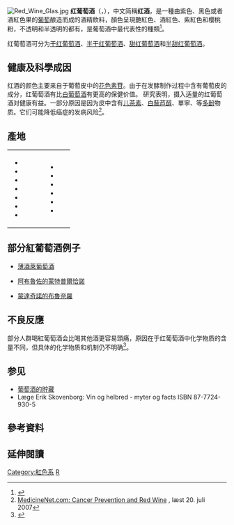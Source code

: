 {{noteTA
|1=zh-cn:勃艮第; zh-hk:勃艮地; zh-tw:孛艮地; zh-sg:孛艮地; zh-my:孛艮地;
|2=zh-cn:弗朗什; zh-hk:法蘭琪; zh-tw:法蘭琪; zh-sg:法兰琪; zh-my:法兰琪;
|3=zh-cn:孔泰; zh-hk:康堤; zh-tw:康堤; zh-sg:康堤; zh-my:康堤;
}}
{{Medical}}
[[File:Red_Wine_Glas.jpg|thumb]]
'''红葡萄酒'''（{{lang-fr|vin rouge}}，{{lang-en|red wine}}），中文简稱'''红酒'''，是一種由紫色、黑色或者酒紅色果的[[葡萄|葡萄]]酿造而成的酒精飲料，顏色呈現艷紅色、酒紅色、紫紅色和櫻桃粉，不透明和半透明的都有，是葡萄酒中最代表性的種類<ref>{{Cite web |url=http://www.opskrifter.dk/Opskrift_1138.Ingrediens_213.100.0.html?g_load_recipie=1 |title=Opslag på Opskrifter.dk om rødvin som ingrediens |access-date=2011-12-23 |archive-url=https://web.archive.org/web/20131111154229/http://opskrifter.dk/Opskrift_1138.Ingrediens_213.100.0.html?g_load_recipie=1 |archive-date=2013-11-11 |dead-url=yes }}</ref>。

红葡萄酒可分为[[干红葡萄酒|干红葡萄酒]]、[[半干红葡萄酒|半干红葡萄酒]]、[[甜红葡萄酒|甜红葡萄酒]]和[[半甜红葡萄酒|半甜红葡萄酒]]。

==健康及科學成因==
红酒的颜色主要来自于葡萄皮中的[[花色素苷|花色素苷]]。由于在发酵制作过程中含有葡萄皮的成分，红葡萄酒有比[[白葡萄酒|白葡萄酒]]有更高的保健价值。 研究表明，摄入适量的红葡萄酒对健康有益。一部分原因是因为皮中含有[[儿茶素|儿茶素]]、[[白藜芦醇|白藜芦醇]]、單寧、等[[多酚|多酚]]物质。它们可能降低癌症的发病风险<ref>[http://www.medicinenet.com/script/main/art.asp?articlekey=23592 MedicineNet.com: Cancer Prevention and Red Wine] {{Wayback|url=http://www.medicinenet.com/script/main/art.asp?articlekey=23592 |date=20200602032050 }}, læst 20. juli 2007</ref>。

==產地==
{|width=50%
|width=40%|
*{{ARG}}
*{{AUS}}
*{{NZL}}
*{{CHI}}
*{{DEN}}
*{{FRA}}
*{{意大利}}
|width=30%|
*{{LIB}}
*{{ESP}}
*{{CZE}}
*{{GER}}
*{{ZAF}}
*{{USA}}
|}

== 部分紅葡萄酒例子 ==
*{{FRA}} [[薄酒萊葡萄酒|薄酒萊葡萄酒]]
*{{意大利}} [[阿布魯佐的蒙特普爾恰諾|阿布魯佐的蒙特普爾恰諾]]
*{{意大利}} [[蒙達奇諾的布魯奈羅|蒙達奇諾的布魯奈羅]]

==不良反應==
部分人群喝紅葡萄酒会比喝其他酒更容易頭痛，原因在于红葡萄酒中化学物质的含量不同，但具体的化学物质和机制仍不明确<ref>{{cite web |title=酒裡的惡魔：喝酒後想睡、頭痛的罪魁禍首—《酒的科學》 |url=https://pansci.asia/archives/110125 |website=泛科學 |accessdate=2020-11-28 |date=2016-12-29 |archive-date=2020-12-07 |archive-url=https://web.archive.org/web/20201207143200/https://pansci.asia/archives/110125 |dead-url=no }}</ref>。

== 参见 ==
* [[葡萄酒的貯藏|葡萄酒的貯藏]]
* Læge Erik Skovenborg: Vin og helbred - myter og facts ISBN 87-7724-930-5

== 參考資料 ==
{{Reflist}}

== 延伸閱讀 ==
{{commonscat|Wine}}
{{葡萄酒}}
{{Authority control}}
[[Category:紅色系|Category:紅色系]]
[[Category:葡萄酒|R]]